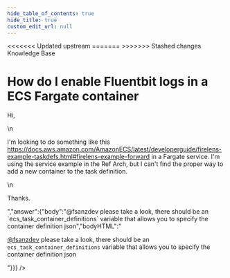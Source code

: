 ```yaml
---
hide_table_of_contents: true
hide_title: true
custom_edit_url: null
---
```



<head>
<<<<<<< Updated upstream
  <link rel="canonical" href="https://github.com/tnn-tnn-tnn-tnn-tnn-gruntwork-io/knowledge-base/discussions/304" />
=======
  <link rel="canonical" href="https://github.com/tnn-gruntwork-io/knowledge-base/discussions/304" />
>>>>>>> Stashed changes
</head>

<CenterLayout>
<span className="searchCategory">Knowledge Base</span>
<h1>How do I enable Fluentbit logs in a ECS Fargate container</h1>
<GitHub discussion={{"id":"D_kwDOF8slf84APDje","number":304,"author":{"login":"fsanzdev"},"title":"How do I enable Fluentbit logs in a ECS Fargate container","body":"Hi, \r\n\r\nI'm looking to do something like this https://docs.aws.amazon.com/AmazonECS/latest/developerguide/firelens-example-taskdefs.html#firelens-example-forward in a Fargate service. I'm using the service example in the Ref Arch, but I can't find the proper way to add a new container to the task definition. \r\n\r\nThanks.","bodyHTML":"<p dir=\"auto\">Hi,</p>\n<p dir=\"auto\">I'm looking to do something like this <a href=\"https://docs.aws.amazon.com/AmazonECS/latest/developerguide/firelens-example-taskdefs.html#firelens-example-forward\" rel=\"nofollow\">https://docs.aws.amazon.com/AmazonECS/latest/developerguide/firelens-example-taskdefs.html#firelens-example-forward</a> in a Fargate service. I'm using the service example in the Ref Arch, but I can't find the proper way to add a new container to the task definition.</p>\n<p dir=\"auto\">Thanks.</p>","answer":{"body":"@fsanzdev please take a look, there should be an `ecs_task_container_definitions` variable that allows you to specify the container definition json","bodyHTML":"<p dir=\"auto\"><a class=\"user-mention notranslate\" data-hovercard-type=\"user\" data-hovercard-url=\"/users/fsanzdev/hovercard\" data-octo-click=\"hovercard-link-click\" data-octo-dimensions=\"link_type:self\" href=\"https://github.com/fsanzdev\">@fsanzdev</a> please take a look, there should be an <code class=\"notranslate\">ecs_task_container_definitions</code> variable that allows you to specify the container definition json</p>"}}} />

</CenterLayout>
  

<!-- ##DOCS-SOURCER-START
{
  "sourcePlugin": "github-discussions",
  "hash": "ed7e3bc29ce93b9abef3ceeaf34fa7b2"
}
##DOCS-SOURCER-END -->
